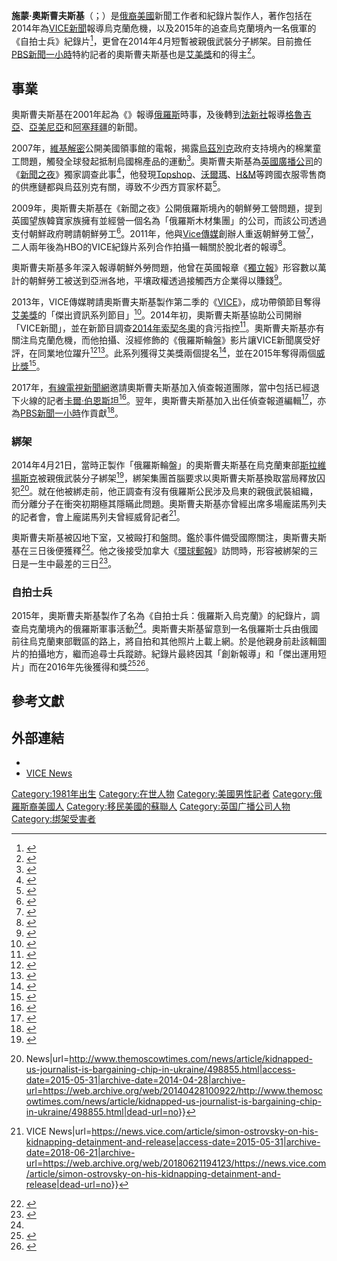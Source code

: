 {{NoteTA
|G1=Country 
}}
{{Infobox person
| name = 施蒙·奧斯曹夫斯基
| native_name = Симон Островский 
| native_name_lang = Russian 
| image = Simon Ostrovsky.jpg
| caption = 攝於2016年10月基輔
| birth_date = {{Birth date and age|1981|02|02}} 
| birth_place = {{USSR}}[[俄罗斯苏维埃联邦社会主义共和国|俄羅斯]][[莫斯科|莫斯科]]
| employer = [[PBS新聞一小時|PBS新聞一小時]]
| citizenship = {{USA}} 
| occupation = 新聞工作者、製片者 
| website = {{URL|http://www.simonostrovsky.com|www.SimonOstrovsky.com}} 
}}

'''施蒙·奧斯曹夫斯基'''（{{lang-ru|Симо́н Остро́вский}}；{{bd|1981年|2月2日}}）是[[俄裔美国人|俄裔美國]]新聞工作者和紀錄片製作人，著作包括在2014年為[[Vice新聞|VICE新聞]]報導烏克蘭危機，以及2015年的追查烏克蘭境內一名俄軍的《自拍士兵》紀錄片<ref name="vice selfie">{{cite web|url=https://news.vice.com/video/selfie-soldiers-russia-checks-in-to-ukraine|title=Selfie Soldiers: Russia Checks in to Ukraine - VICE News|website=VICE News|access-date=2018-03-23|archive-date=2018-09-15|archive-url=https://web.archive.org/web/20180915185134/https://news.vice.com/video/selfie-soldiers-russia-checks-in-to-ukraine|dead-url=no}}</ref>，更曾在2014年4月短暫被親俄武裝分子綁架。目前擔任[[PBS新聞一小時|PBS新聞一小時]]特約記者的奧斯曹夫斯基也是[[艾美獎|艾美獎]]和{{tsl|en|Alfred I. duPont–Columbia University Award|歐福·I·杜邦及哥倫比亞大學獎}}的得主<ref>{{cite web|title=Simon Ostrovsky - Awards|url=http://www.simonostrovsky.com/awards|website=Simon Ostrovsky|access-date=2018-03-23|archive-date=2020-11-25|archive-url=https://web.archive.org/web/20201125142657/http://www.simonostrovsky.com/awards|dead-url=no}}</ref>。

== 事業 ==
奧斯曹夫斯基在2001年起為《{{tsl|en|The Moscow Times|莫斯科時報}}》報導[[俄羅斯|俄羅斯]]時事，及後轉到[[法新社|法新社]]報導[[格魯吉亞|格魯吉亞]]、[[亞美尼亞|亞美尼亞]]和[[阿塞拜疆|阿塞拜疆]]的新聞。

2007年，[[維基解密|維基解密]]公開美國領事館的電報，揭露[[烏茲別克|烏茲別克]]政府支持境內的棉業童工問題，觸發全球發起抵制烏國棉產品的運動<ref>{{cite web|url=https://wikileaks.org/cable/2007/11/07TASHKENT2049.html|title=Cable Viewer|access-date=2015-06-29|archive-date=2015-05-22|archive-url=https://web.archive.org/web/20150522035139/https://wikileaks.org/cable/2007/11/07TASHKENT2049.html|dead-url=no}}</ref>。奧斯曹夫斯基為[[英國廣播公司|英國廣播公司]]的《[[新聞之夜|新聞之夜]]》獨家調查此事<ref>{{cite news|url=http://news.bbc.co.uk/2/hi/programmes/newsnight/7068096.stm|title=BBC NEWS - Programmes - Newsnight - Child labour and the High Street|access-date=2015-06-29|archive-date=2017-05-12|archive-url=https://www.webcitation.org/6qOS0jdMY?url=http://news.bbc.co.uk/2/hi/programmes/newsnight/7068096.stm|dead-url=no}}</ref>，他發現[[Topshop|Topshop]]、[[沃爾瑪|沃爾瑪]]、[[H&M|H&M]]等跨國衣服零售商的供應鏈都與烏茲別克有關，導致不少西方買家杯葛<ref>{{cite web|url=https://www.wsj.com/articles/SB10001424052970204485304576640723023562098|title=Western Buyers Boycott Uzbekistan's Cotton|author=Neena Rai And Grigori Gerenstein|date=2011-10-19|work=WSJ|access-date=2015-06-29|archive-date=2019-10-05|archive-url=https://web.archive.org/web/20191005113438/https://www.wsj.com/articles/SB10001424052970204485304576640723023562098|dead-url=no}}</ref>。

2009年，奧斯曹夫斯基在《新聞之夜》公開俄羅斯境內的朝鮮勞工營問題，提到英國望族韓寶家族擁有並經營一個名為「俄羅斯木材集團」的公司，而該公司透過支付朝鮮政府聘請朝鮮勞工<ref>{{cite news|title=N Koreans labouring in Russia's timber camps|url=http://news.bbc.co.uk/2/hi/programmes/newsnight/8223188.stm|access-date=2015-06-29|work=BBC UK|date=2009-08-26|archive-date=2020-11-12|archive-url=https://web.archive.org/web/20201112020201/http://news.bbc.co.uk/2/hi/programmes/newsnight/8223188.stm|dead-url=no}}</ref>。2011年，他與[[Vice傳媒有限公司|Vice傳媒]]創辦人{{tsl|en|Shane Smith (journalist)|誠·史密夫}}重返朝鮮勞工營<ref>{{cite web|url=https://www.vice.com/video/north-korean-labor-camps-full-length|title=North Korean Labor Camps - VICE - United States|work=VICE|access-date=2015-06-29|archive-date=2016-12-02|archive-url=https://web.archive.org/web/20161202054758/http://www.vice.com/video/north-korean-labor-camps-full-length|dead-url=no}}</ref>，二人兩年後為HBO的VICE紀錄片系列合作拍攝一輯關於脫北者的報導<ref>{{Cite web|url=https://www.youtube.com/watch?v=2Nzm2CidMpM|title=Vice on HBO documentary on North Korean defectors|publisher=YouTube|author=Vice News|archive-url=https://web.archive.org/web/20151113175512/https://www.youtube.com/watch?v=2Nzm2CidMpM |archive-date=2015-11-13}}</ref>。

奧斯曹夫斯基多年深入報導朝鮮外勞問題，他曾在英國報章《[[獨立報|獨立報]]》形容數以萬計的朝鮮勞工被送到亞洲各地，平壤政權透過接觸西方企業得以賺錢<ref>{{cite news|title=Profit from its people: North Korea's export shame|url=https://www.independent.co.uk/news/world/asia/profit-from-its-people-north-koreas-export-shame-2370220.html|access-date=2015-06-29|work=The Independent|date=2011-10-14|archive-date=2017-05-12|archive-url=https://www.webcitation.org/6qP9QJyER?url=http://www.independent.co.uk/news/world/asia/profit-from-its-people-north-koreas-export-shame-2370220.html|dead-url=no}}</ref>。

2013年，VICE傳媒聘請奧斯曹夫斯基製作第二季的《[[Vice_(電視節目)|VICE]]》，成功帶領節目奪得[[艾美獎|艾美獎]]的「傑出資訊系列節目」<ref>{{cite web|url=http://www.emmys.com/shows/vice|title=Vice|work=Television Academy|access-date=2015-06-29|archive-date=2014-10-29|archive-url=https://web.archive.org/web/20141029223236/http://www.emmys.com/shows/vice|dead-url=no}}</ref>。2014年初，奧斯曹夫斯基協助公司開辦「VICE新聞」，並在新節目調查[[2014年冬季奥林匹克运动会|2014年索契冬奧]]的貪污指控<ref>{{cite web|url=https://news.vice.com/video/why-the-sochi-olympics-are-the-most-expensive-in-history|title=Why the Sochi Olympics are the Most Expensive in History|work=VICE News|access-date=2015-06-29|archive-date=2015-09-08|archive-url=https://web.archive.org/web/20150908001611/https://news.vice.com/video/why-the-sochi-olympics-are-the-most-expensive-in-history|dead-url=no}}</ref>。奧斯曹夫斯基亦有關注烏克蘭危機，而他拍攝、沒經修飾的《俄羅斯輪盤》影片讓VICE新聞廣受好評，在同業地位躍升<ref>{{cite news|title=Russian Roulette|url=https://news.vice.com/show/russian-roulette|access-date=2015-06-29|work=Vice|archive-date=2020-12-17|archive-url=https://web.archive.org/web/20201217135450/https://news.vice.com/show/russian-roulette|dead-url=no}}</ref><ref>{{cite web|url=http://www.huffingtonpost.com/2014/03/13/vice-news-ukraine_n_4958908.html|title=Vice News Quickly Makes Mark With Ukraine Dispatches|work=The Huffington Post|access-date=2015-06-29|archive-date=2019-03-01|archive-url=https://web.archive.org/web/20190301042601/https://www.huffingtonpost.com/2014/03/13/vice-news-ukraine_n_4958908.html|dead-url=no}}</ref>。此系列獲得艾美獎兩個提名<ref>{{cite web|url=https://news.vice.com/article/vice-news-nominated-for-four-emmy-awards|title=VICE News Nominated for Four Emmy Awards - VICE News|access-date=2018-03-23|archive-date=2017-12-10|archive-url=https://web.archive.org/web/20171210015833/https://news.vice.com/article/vice-news-nominated-for-four-emmy-awards|dead-url=no}}</ref>，並在2015年奪得兩個[[威比獎|威比獎]]<ref>{{cite web|url=http://www.webbyawards.com/winners/2015/online-film-video/general-film-categories/news-politics-series/russian-roulette/|title=Russian Roulette|access-date=2015-06-29|archive-date=2019-06-02|archive-url=https://web.archive.org/web/20190602234445/https://www.webbyawards.com/winners/2015/online-film-video/general-film-categories/news-politics-series/russian-roulette/|dead-url=no}}</ref>。

2017年，[[有線電視新聞網|有線電視新聞網]]邀請奧斯曹夫斯基加入偵查報道團隊，當中包括已經退下火線的記者[[卡爾·伯恩斯坦|卡爾·伯恩斯坦]]<ref>{{cite web|url=http://www.cision.com/us/2017/02/simon-ostrovsky-moves-to-cnn/|title=Simon Ostrovsky Moves to CNN - Cision|date=2017-02-09|access-date=2018-03-23|archive-date=2019-10-26|archive-url=https://web.archive.org/web/20191026190335/https://www.cision.com/us/2017/02/simon-ostrovsky-moves-to-cnn/|dead-url=no}}</ref>。翌年，奧斯曹夫斯基加入{{tsl|en|Coda Media|高德媒體}}出任偵查報道編輯<ref>{{cite web|url=https://medium.com/coda-story/simon-ostrovsky-joins-coda-story-as-investigations-editor-53cfb76ab296|title=Simon Ostrovsky Joins Coda Story as Investigations Editor|first=Coda|last=Story|date=2018-01-29|access-date=2018-03-23|archive-date=2018-02-03|archive-url=https://web.archive.org/web/20180203064249/https://medium.com/coda-story/simon-ostrovsky-joins-coda-story-as-investigations-editor-53cfb76ab296|dead-url=no}}</ref>，亦為[[PBS新聞一小時|PBS新聞一小時]]作貢獻<ref>{{cite web|url=https://www.pbs.org/newshour/show/fearing-u-s-rejection-asylum-seekers-flee-to-canada|title=Fearing U.S. rejection, asylum seekers flee to Canada|website=PBS NewsHour|access-date=2018-03-23|archive-date=2020-11-29|archive-url=https://web.archive.org/web/20201129150801/https://www.pbs.org/newshour/show/fearing-u-s-rejection-asylum-seekers-flee-to-canada|dead-url=no}}</ref>。

=== 綁架 ===
2014年4月21日，當時正製作「俄羅斯輪盤」的奧斯曹夫斯基在烏克蘭東部[[斯拉維揚斯克_(烏克蘭)|斯拉維揚斯克]]被親俄武裝分子綁架<ref>{{cite web|url=http://www.mashable.com/2014/04/22/vice-journalist-captured-ukraine/|archive-url=https://web.archive.org/web/20140422193353/http://www.mashable.com/2014/04/22/vice-journalist-captured-ukraine/?utm_cid=mash-com-Tw-main-link|archive-date=2014-04-22|last=Ries|first=Brian|publisher=Mashable, Inc.|title=Vice Journalist Captured in Eastern Ukraine|location=New York City, New York|work=[[Mashable|Mashable]]|date=2014-04-22|access-date=2014-04-22}}</ref>，綁架集團首腦{{tsl|en|Vyacheslav Ponomarev (public figure)|維也切斯拉夫·龐諾馬列夫}}要求以奧斯曹夫斯基換取當局釋放囚犯<ref>{{cite web|title=Kidnapped U.S. Journalist Is 'Bargaining Chip' in Ukraine {{!}} News|url=http://www.themoscowtimes.com/news/article/kidnapped-us-journalist-is-bargaining-chip-in-ukraine/498855.html|access-date=2015-05-31|archive-date=2014-04-28|archive-url=https://web.archive.org/web/20140428100922/http://www.themoscowtimes.com/news/article/kidnapped-us-journalist-is-bargaining-chip-in-ukraine/498855.html|dead-url=no}}</ref>。就在他被綁走前，他正調查有沒有俄羅斯公民涉及烏東的親俄武裝組織，而分離分子在衝突初期極其隱瞞此問題。奧斯曹夫斯基亦曾經出席多場龐諾馬列夫的記者會，會上龐諾馬列夫曾經威脅記者<ref>{{cite web|title=Simon Ostrovsky on His Kidnapping, Detainment, and Release {{!}} VICE News|url=https://news.vice.com/article/simon-ostrovsky-on-his-kidnapping-detainment-and-release|access-date=2015-05-31|archive-date=2018-06-21|archive-url=https://web.archive.org/web/20180621194123/https://news.vice.com/article/simon-ostrovsky-on-his-kidnapping-detainment-and-release|dead-url=no}}</ref>。

奧斯曹夫斯基被囚地下室，又被毆打和盤問。鑑於事件備受國際關注，奧斯曹夫斯基在三日後便獲釋<ref>{{cite news|title=Simon Ostrovsky Has Been Released|url=https://news.vice.com/article/simon-ostrovsky-has-been-released|access-date=2014-04-28|work=Vice News|date=2014-04-25|archive-date=2014-11-29|archive-url=https://web.archive.org/web/20141129021619/https://news.vice.com/article/simon-ostrovsky-has-been-released|dead-url=no}}</ref>。他之後接受加拿大《[[環球郵報|環球郵報]]》訪問時，形容被綁架的三日是一生中最差的三日<ref>{{cite news|title=How a VICE reporter spent three days as a captive of pro-Russian rebels|url=https://www.theglobeandmail.com/news/simon-ostrovsky-how-he-spent-three-days-as-a-captive-of-ukraines-rebels/article22184571/|website=The Globe and Mail|access-date=2015-05-31|archive-date=2020-11-12|archive-url=https://web.archive.org/web/20201112013541/https://www.theglobeandmail.com/news/simon-ostrovsky-how-he-spent-three-days-as-a-captive-of-ukraines-rebels/article22184571/|dead-url=no}}</ref>。

=== 自拍士兵 ===
2015年，奧斯曹夫斯基製作了名為《自拍士兵：俄羅斯入烏克蘭》的紀錄片，調查烏克蘭境內的俄羅斯軍事活動<ref name="vice selfie"/>。奧斯曹夫斯基留意到一名俄羅斯士兵由俄國前往烏克蘭東部戰區的路上，將自拍和其他照片上載上網。於是他親身前赴該輯圖片的拍攝地方，繼而追尋士兵蹤跡。紀錄片最終因其「創新報導」和「傑出運用短片」而在2016年先後獲得{{tsl|en|Alfred I. duPont–Columbia University Award|歐福·I·杜邦及哥倫比亞大學獎}}和{{tsl|en|American Society of Magazine Editors|美國雜誌編輯協會}}獎<ref>{{cite web|url=http://www.journalism.columbia.edu/dupont|title=The Alfred I. duPont-Columbia University Awards - School of Journalism|website=journalism.columbia.edu|access-date=2018-03-23|archive-date=2021-02-08|archive-url=https://web.archive.org/web/20210208164337/https://journalism.columbia.edu/dupont|dead-url=no}}</ref><ref>{{cite web|url=http://www.magazine.org/asme/ellie-awards-2016-winners-announced|title=ELLIE AWARDS 2016 WINNERS ANNOUNCED - ASME|website=magazine.org|access-date=2018-03-23|archive-date=2016-11-15|archive-url=https://web.archive.org/web/20161115071102/http://www.magazine.org/asme/ellie-awards-2016-winners-announced|dead-url=no}}</ref>。

== 參考文獻 ==
{{reflist|30em}}

== 外部連結 ==
*{{Official website|http://www.simonostrovsky.com/}}
*[https://news.vice.com/ VICE News] {{Wayback|url=https://news.vice.com/ |date=20151026195314 }}

{{Authority control}}

{{DEFAULTSORT:Ostrovsky, Simon}}
[[Category:1981年出生|Category:1981年出生]]
[[Category:在世人物|Category:在世人物]]
[[Category:美國男性記者|Category:美國男性記者]]
[[Category:俄羅斯裔美國人|Category:俄羅斯裔美國人]]
[[Category:移民美國的蘇聯人|Category:移民美國的蘇聯人]]
[[Category:英国广播公司人物|Category:英国广播公司人物]]
[[Category:绑架受害者|Category:绑架受害者]]
